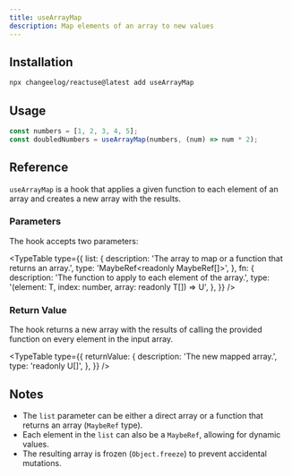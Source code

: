```yaml
---
title: useArrayMap
description: Map elements of an array to new values
---
```


<ArrayMapDemo />

## Installation

```bash
npx changeelog/reactuse@latest add useArrayMap
```

## Usage

```ts
const numbers = [1, 2, 3, 4, 5];
const doubledNumbers = useArrayMap(numbers, (num) => num * 2);
```

## Reference

`useArrayMap` is a hook that applies a given function to each element of an array and creates a new array with the results.

### Parameters

The hook accepts two parameters:

<TypeTable
  type={{
    list: {
      description: 'The array to map or a function that returns an array.',
      type: 'MaybeRef<readonly MaybeRef[]>',
    },
    fn: {
      description: 'The function to apply to each element of the array.',
      type: '(element: T, index: number, array: readonly T[]) => U',
    },
  }}
/>

### Return Value

The hook returns a new array with the results of calling the provided function on every element in the input array.

<TypeTable
  type={{
    returnValue: {
      description: 'The new mapped array.',
      type: 'readonly U[]',
    },
  }}
/>

## Notes

- The `list` parameter can be either a direct array or a function that returns an array (`MaybeRef` type).
- Each element in the `list` can also be a `MaybeRef`, allowing for dynamic values.
- The resulting array is frozen (`Object.freeze`) to prevent accidental mutations.

